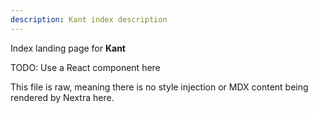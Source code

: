 ---
description: Kant index description
---

Index landing page for **Kant**

TODO: Use a React component here

This file is raw, meaning there is no style injection or MDX content being rendered by Nextra here. 